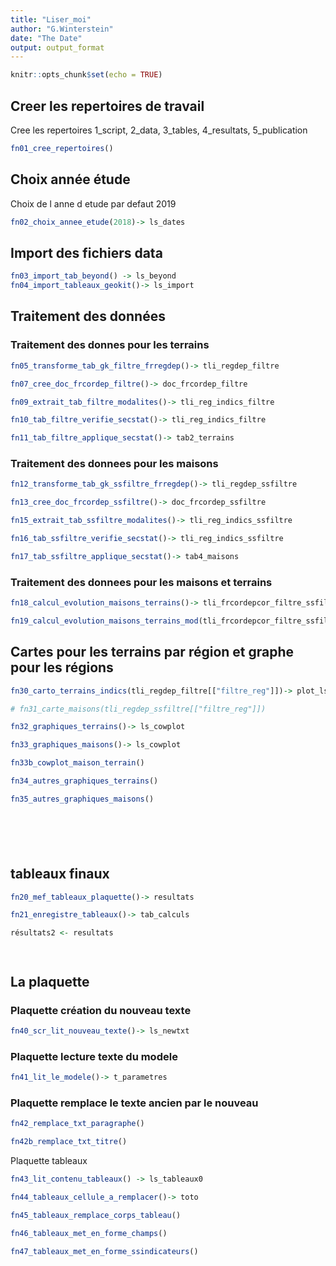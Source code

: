 ```yaml
---
title: "Liser_moi"
author: "G.Winterstein"
date: "The Date"
output: output_format
---
```


```r
knitr::opts_chunk$set(echo = TRUE)

```

## Creer les repertoires de travail

Cree les repertoires 1_script, 2_data, 3_tables, 4_resultats, 5_publication

```r

fn01_cree_repertoires()

```

## Choix année étude

Choix de l anne d etude par defaut 2019

```r

fn02_choix_annee_etude(2018)-> ls_dates

```

## Import des fichiers data

```r
fn03_import_tab_beyond() -> ls_beyond
fn04_import_tableaux_geokit()-> ls_import
```

## Traitement des données

### Traitement des donnes pour les terrains

```r

fn05_transforme_tab_gk_filtre_frregdep()-> tli_regdep_filtre

fn07_cree_doc_frcordep_filtre()-> doc_frcordep_filtre

fn09_extrait_tab_filtre_modalites()-> tli_reg_indics_filtre

fn10_tab_filtre_verifie_secstat()-> tli_reg_indics_filtre

fn11_tab_filtre_applique_secstat()-> tab2_terrains

```

### Traitement des donnees pour les maisons

```r

fn12_transforme_tab_gk_ssfiltre_frregdep()-> tli_regdep_ssfiltre

fn13_cree_doc_frcordep_ssfiltre()-> doc_frcordep_ssfiltre

fn15_extrait_tab_ssfiltre_modalites()-> tli_reg_indics_ssfiltre

fn16_tab_ssfiltre_verifie_secstat()-> tli_reg_indics_ssfiltre

fn17_tab_ssfiltre_applique_secstat()-> tab4_maisons

```

### Traitement des donnees pour les maisons et terrains

```r
fn18_calcul_evolution_maisons_terrains()-> tli_frcordepcor_filtre_ssfiltre

fn19_calcul_evolution_maisons_terrains_mod(tli_frcordepcor_filtre_ssfiltre$evol_an)-> tli_frcordepcor_filtre_ssfiltre$evol_an
```

## Cartes pour les terrains par région et graphe pour les régions

```r

fn30_carto_terrains_indics(tli_regdep_filtre[["filtre_reg"]])-> plot_ls_carto

# fn31_carte_maisons(tli_regdep_ssfiltre[["filtre_reg"]])

fn32_graphiques_terrains()-> ls_cowplot

fn33_graphiques_maisons()-> ls_cowplot

fn33b_cowplot_maison_terrain()

fn34_autres_graphiques_terrains()

fn35_autres_graphiques_maisons()







```

## tableaux finaux

```r

fn20_mef_tableaux_plaquette()-> resultats

fn21_enregistre_tableaux()-> tab_calculs

résultats2 <- resultats




```

## La plaquette 

### Plaquette création du nouveau texte

```r
fn40_scr_lit_nouveau_texte()-> ls_newtxt

```

### Plaquette lecture texte du modele

```r
fn41_lit_le_modele()-> t_parametres

```

### Plaquette remplace le texte ancien par le nouveau

```r
fn42_remplace_txt_paragraphe()

fn42b_remplace_txt_titre()

```

Plaquette tableaux

```r

fn43_lit_contenu_tableaux() -> ls_tableaux0

fn44_tableaux_cellule_a_remplacer()-> toto

fn45_tableaux_remplace_corps_tableau()

fn46_tableaux_met_en_forme_champs()

fn47_tableaux_met_en_forme_ssindicateurs()

```
